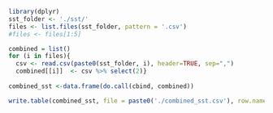 ```r
library(dplyr)
sst_folder <- './sst/'
files <- list.files(sst_folder, pattern = '.csv')
#files <- files[1:5]

combined = list()
for (i in files){
  csv <- read.csv(paste0(sst_folder, i), header=TRUE, sep=",")
  combined[[i]]  <- csv %>% select(2)}
  
combined_sst <-data.frame(do.call(cbind, combined))

write.table(combined_sst, file = paste0('./combined_sst.csv'), row.names=FALSE, col.names = FALSE, sep=",")
```